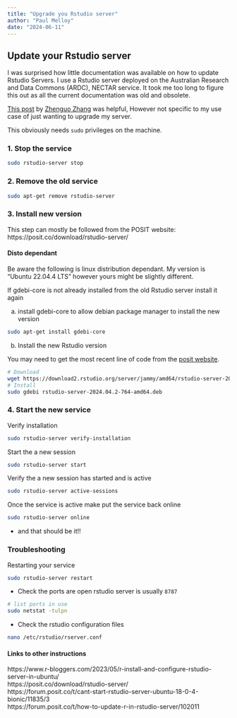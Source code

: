```yaml
---
title: "Upgrade you Rstudio server"
author: "Paul Melloy"
date: "2024-06-11"
---
```


## Update your Rstudio server  

I was surprised how little documentation was available on how to update Rstudio
Servers. 
I use a Rstudio server deployed on the Australian Research and Data Commons (ARDC), 
NECTAR service. 
It took me too long to figure this out as all the current documentation was old and
obsolete.  

[This post](https://www.r-bloggers.com/2023/05/r-install-and-configure-rstudio-server-in-ubuntu/)
by [Zhenguo Zhang](https://www.r-bloggers.com/author/zhenguo-zhang/) was helpful,
However not specific to my use case of just wanting to upgrade my server.  

This obviously needs `sudo` privileges on the machine.  

### 1. Stop the service  
```bash
sudo rstudio-server stop
```


### 2. Remove the old service  

```bash
sudo apt-get remove rstudio-server
```

### 3. Install new version  

This step can mostly be followed from the POSIT website: https://posit.co/download/rstudio-server/  


#### Disto dependant  

Be aware the following is linux distribution dependant. 
My version is "Ubuntu 22.04.4 LTS" however yours might be slightly different.  

If gdebi-core is not already installed from the old Rstudio server install it again

  a) install gdebi-core to allow debian package manager to install the new version  
  
```bash
sudo apt-get install gdebi-core
```

  b) Install the new Rstudio version  

You may need to get the most recent line of code from the [posit website](https://posit.co/download/rstudio-server/).  

```bash
# Download
wget https://download2.rstudio.org/server/jammy/amd64/rstudio-server-2024.04.2-764-amd64.deb
# Install
sudo gdebi rstudio-server-2024.04.2-764-amd64.deb
```

### 4. Start the new service  

Verify installation  

```bash
sudo rstudio-server verify-installation
```


Start the a new session  

```bash
sudo rstudio-server start
```

Verify the a new session has started and is active  

```bash
sudo rstudio-server active-sessions
```

Once the service is active make put the service back online  

```bash
sudo rstudio-server online
```

 - and that should be it!!


### Troubleshooting  

Restarting your service  
```bash
sudo rstudio-server restart
```

 - Check the ports are open rstudio server is usually `8787`

```bash
# list ports in use
sudo netstat -tulpn
```

 - Check the rstudio configuration files  

```bash
nano /etc/rstudio/rserver.conf
```

#### Links to other instructions  

https://www.r-bloggers.com/2023/05/r-install-and-configure-rstudio-server-in-ubuntu/  
https://posit.co/download/rstudio-server/  
https://forum.posit.co/t/cant-start-rstudio-server-ubuntu-18-0-4-bionic/11835/3  
https://forum.posit.co/t/how-to-update-r-in-rstudio-server/102011  






